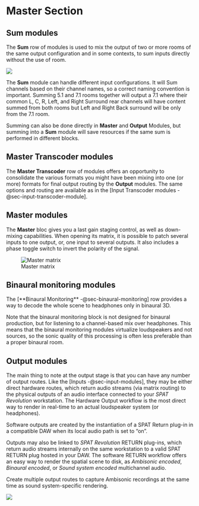 # Master Section 

## Sum modules {#sec-modules-sum}

The **Sum** row of modules is used to mix the output of two or more rooms of the same output configuration and in some contexts, to sum inputs directly without the use of room.

![](https://media.githubusercontent.com/media/FLUX-SE/doc_images/main/SpatR/Setup/ChannelBasedSession.jpg)

The **Sum** module can handle different input configurations.
It will Sum channels based on their channel names, so a correct naming convention is important.
Summing 5.1 and 7.1 rooms together will output a 7.1 where their common L, C, R, Left, and Right Surround rear channels will have content summed from both rooms but Left and Right Back surround will be only from the 7.1 room.

:::{.callout-note}
Summing can also be done directly in **Master** and **Output** Modules, but summing into a **Sum** module will save resources if the same sum is performed in different blocks.
:::

## Master Transcoder modules {#sec-modules-mtranscode}

The **Master Transcoder** row of modules offers an opportunity to consolidate the various formats you might have been mixing into one (or more) formats for final output routing by the **Output** modules.
The same options and routing are available as in the [Input Transcoder modules -@sec-input-transcoder-module].


## Master modules {#sec-modules-masters}

The **Master** bloc gives you a last gain staging control, as well as down-mixing capabilities. When opening its matrix, it is possible to patch several inputs to one output, or, one input to several outputs. It also includes a phase toggle switch to invert the polarity of the signal.

![Master matrix](https://media.githubusercontent.com/media/FLUX-SE/doc_images/main/SpatR/Setup/MasterMatrix.png)

## Binaural monitoring modules {#sec-modules-binaural}

The [**Binaural Monitoring** -@sec-binaural-monitoring] row provides a way to decode the whole scene to headphones only in binaural 3D.

:::{.callout-warning}
Note that the binaural monitoring block is not designed for binaural production, but for listening to a channel-based mix over headphones. This means that the binaural monitoring modules virtualize loudspeakers and not sources, so the sonic quality of this processing is often less preferable than a proper binaural room.
:::

## Output modules {#sec-modules-output}

The main thing to note at the output stage is that you can have any number of output routes.
Like the [Inputs -@sec-input-modules], they may be either direct hardware routes, which return audio streams (via matrix routing) to the physical outputs of an audio interface connected to your _SPAT Revolution_ workstation.
The Hardware Output workflow is the most direct way to render in real-time to an actual loudspeaker system (or headphones).

:::{.callout-warning}
 Software outputs are created by the instantiation of a SPAT Return plug-in in a compatible DAW when its local audio path is set to "on".
:::

Outputs may also be linked to _SPAT Revolution_ RETURN plug-ins, which return audio streams internally on the same workstation to a valid SPAT RETURN plug hosted in your DAW.
The software RETURN workflow offers an easy way to render the spatial scene to disk, as _Ambisonic encoded_, _Binaural encoded_, or _Sound system encoded_ multichannel audio.

:::{.callout-note}
Create multiple output routes to capture Ambisonic recordings at the same time as sound system-specific rendering.
:::

![](https://media.githubusercontent.com/media/FLUX-SE/doc_images/main/SpatR/Setup/OutputSelected.png)
